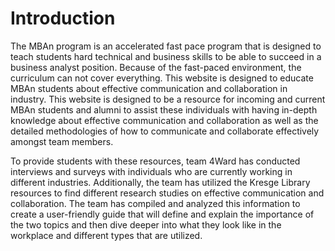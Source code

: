 # Introduction

The MBAn program is an accelerated fast pace program that is designed to teach students hard technical and business skills to be able to succeed in a business analyst position. Because of the fast-paced environment, the curriculum can not cover everything. This website is designed to educate MBAn students about effective communication and collaboration in industry. This website is designed to be a resource for incoming and current MBAn students and alumni to assist these individuals with having in-depth knowledge about effective communication and collaboration as well as the detailed methodologies of how to communicate and collaborate effectively amongst team members. 

To provide students with these resources, team 4Ward has conducted interviews and surveys with individuals who are currently working in different industries. Additionally, the team has utilized the Kresge Library resources to find different research studies on effective communication and collaboration. The team has compiled and analyzed this information to create a user-friendly guide that will define and explain the importance of the two topics and then dive deeper into what they look like in the workplace and different types that are utilized. 

